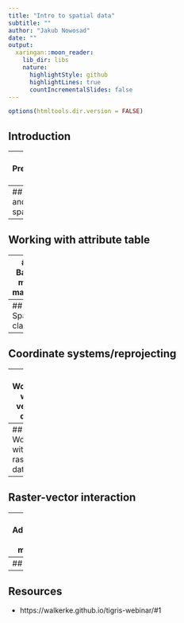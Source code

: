 ```yaml
---
title: "Intro to spatial data"
subtitle: ""
author: "Jakub Nowosad"
date: ""
output:
  xaringan::moon_reader:
    lib_dir: libs
    nature:
      highlightStyle: github
      highlightLines: true
      countIncrementalSlides: false
---
```


```r
options(htmltools.dir.version = FALSE)
```

## Introduction

---
## Prerequisites {-}

<!-- 
- r, rstudio, gdal, proj4, geos, udunits 
- r packages sf, raster, etc.
- datasets 
-->

---
## Reading and writing spatial data

---
## Working with attribute table

---
## Basic map making

---
## Spatial classes 

---
## Coordinate systems/reprojecting

---
## Working with vector data

---
## Working with raster data

---
## Raster-vector interaction

---
## Advanced map making

---
## ...


---
## Resources

- https://walkerke.github.io/tigris-webinar/#1